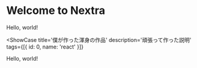 # Welcome to Nextra

Hello, world!


<ShowCase
  title='僕が作った渾身の作品'
  description='頑張って作った説明'
  tags={[{ id: 0, name: 'react' }]}
>
  <Client>Hello, world!</Client>
</ShowCase>
